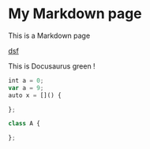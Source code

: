 
# My Markdown page
This is a Markdown page


[dsf](https://www.youte.com/watch?v=u43j13QnTY)

This is <SkillsTable color="#25c2a0">Docusaurus green</SkillsTable> !


```js
int a = 0;
var a = 9;
auto x = []() {

};

class A {

};
```